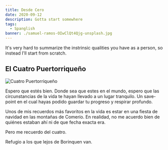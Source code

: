 ```yaml
---
title: Desde Cero
date: 2020-09-12
description: Gotta start somewhere
tags:
  - Spanglish
banner: ./samuel-ramos-OIwClQt4Qjg-unsplash.jpg
---
```


It's very hard to summarize the instrinsic qualities you have as a person, so instead I'll start from scratch.

## El Cuatro Puertorriqueño

![Cuatro Puertorriqueño](./samuel-ramos-OIwClQt4Qjg-unsplash.jpg)

Espero que estés bien. Donde sea que estes en el mundo, espero que las circunstancias de la vida te hayan llevado a un lugar tranquilo. Un save-point en el cual hayas podido guardar tu progreso y respirar profundo.

Unos de mis recuerdos más favoritos en la vida es estar en una fiesta de navidad en las montañas de Comerío. En realidad, no me acuerdo bien de quiénes estaban ahí ni de que fecha exacta era.

Pero me recuerdo del cuatro.

Refugio a los que lejos de Borinquen van.
